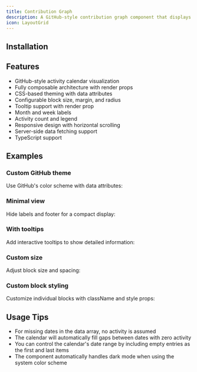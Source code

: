 ```yaml
---
title: Contribution Graph
description: A GitHub-style contribution graph component that displays activity levels over time.
icon: LayoutGrid
---
```


<Preview path="contribution-graph" />

## Installation

<Installer packageName="contribution-graph" />

## Features

- GitHub-style activity calendar visualization
- Fully composable architecture with render props
- CSS-based theming with data attributes
- Configurable block size, margin, and radius
- Tooltip support with render prop
- Month and week labels
- Activity count and legend
- Responsive design with horizontal scrolling
- Server-side data fetching support
- TypeScript support

## Examples

### Custom GitHub theme

Use GitHub's color scheme with data attributes:

<Preview path="contribution-graph-custom-theme" />

### Minimal view

Hide labels and footer for a compact display:

<Preview path="contribution-graph-minimal" />

### With tooltips

Add interactive tooltips to show detailed information:

<Preview path="contribution-graph-tooltip" />

### Custom size

Adjust block size and spacing:

<Preview path="contribution-graph-size" />

### Custom block styling

Customize individual blocks with className and style props:

<Preview path="contribution-graph-custom-blocks" />

## Usage Tips

- For missing dates in the data array, no activity is assumed
- The calendar will automatically fill gaps between dates with zero activity
- You can control the calendar's date range by including empty entries as the first and last items
- The component automatically handles dark mode when using the system color scheme